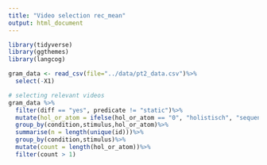 ```yaml
---
title: "Video selection rec_mean"
output: html_document
---
```


```r
library(tidyverse)
library(ggthemes)
library(langcog)

```


```r
gram_data <- read_csv(file="../data/pt2_data.csv")%>%
  select(-X1)
```


```r
# selecting relevant videos
gram_data %>%
  filter(diff == "yes", predicate != "static")%>%
  mutate(hol_or_atom = ifelse(hol_or_atom == "0", "holistisch", "sequentiell"))%>%
  group_by(condition,stimulus,hol_or_atom)%>%
  summarise(n = length(unique(id)))%>%
  group_by(condition,stimulus)%>%
  mutate(count = length(hol_or_atom))%>%
  filter(count > 1)
```

